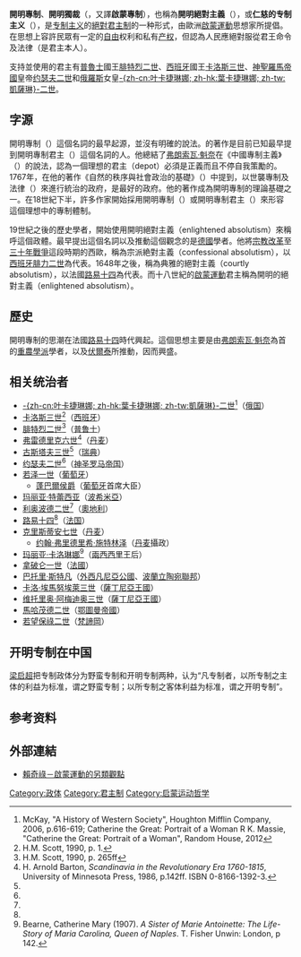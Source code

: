 {{Expand English|Enlightened absolutism}}
'''開明專制'''、'''開明獨裁'''（{{lang-en|'''enlightened despotism'''}}，又譯'''啟蒙專制'''），也稱為'''開明絕對主義'''（{{lang-en|'''enlightened absolutism'''}}），或'''仁慈的专制主义'''（{{lang-en|'''benevolent despotism'''}}），是[[专制主义|专制主义]]的[[君主專制|絕對君主制]]的一种形式，由歐洲[[啟蒙時代|啟蒙運動]]思想家所提倡。在思想上容許民眾有一定的[[自由|自由]]权利和私有[[产权|产权]]，但認為人民應絕對服從君王命令及法律（是君主本人）。

支持並使用的君主有[[普魯士|普魯士]]國王[[腓特烈二世_(普鲁士)|腓特烈二世]]、[[西班牙|西班牙]]國王[[卡洛斯三世_(西班牙)|卡洛斯三世]]、[[神聖羅馬帝國|神聖羅馬帝國]]皇帝[[约瑟夫二世_(神圣罗马帝国)|约瑟夫二世]]和[[俄罗斯帝国|俄羅斯]]女皇[[叶卡捷琳娜二世|-{zh-cn:叶卡捷琳娜; zh-hk:葉卡捷琳娜; zh-tw:凱薩琳}-二世]]。

==字源==
開明專制（{{lang-en|enlightened despotism}}）這個名詞的最早起源，並沒有明確的說法。{{link-en|Baron Grimm|Friedrich Melchior, Baron von Grimm}}的著作是目前已知最早提到開明專制君主（{{lang-en|enlightened depot}}）這個名詞的人。他總結了[[弗朗索瓦·魁奈|弗朗索瓦·魁奈]]在《中國專制主義》（{{lang-fr|Le Despotisme de la Chine}}）的說法，認為一個理想的君主（depot）必須是正義而且不停自我策勵的。1767年，{{link-fr|Paul-Pierre Le Mercier de la Rivière|Pierre-Paul Lemercier de La Rivière de Saint-Médard}}在他的著作《自然的秩序與社會政治的基礎》（{{lang-fr|L'ordre naturel et essential des sociétés politiques}}）中提到，以世襲專制及法律（{{lang-fr|despote patrimonial et légal}}）來進行統治的政府，是最好的政府。他的著作成為開明專制的理論基礎之一。在18世紀下半，許多作家開始採用開明專制（{{lang-en|enlightened despotism}}）或開明專制君主（{{lang-en|enlightened depot}}）來形容這個理想中的專制體制。

19世紀之後的歷史學者，開始使用開明絕對主義（enlightened absolutism）來稱呼這個政體。最早提出這個名詞以及推動這個觀念的是[[德國|德國]]學者{{link-en|Wilhelm Roscher|Wilhelm Georg Friedrich Roscher}}。他將[[宗教改革|宗教改革]]至[[三十年戰爭|三十年戰爭]]這段時期的西歐，稱為宗派絶對主義（confessional absolutism），以[[西班牙|西班牙]][[腓力二世_(西班牙)|腓力二世]]為代表。1648年之後，稱為典雅的絕對主義（courtly absolutism），以法國[[路易十四|路易十四]]為代表。而十八世紀的[[啟蒙時代|啟蒙運動]]君主稱為開明的絕對主義（enlightened absolutism）。

==歷史==
開明專制的思潮在法國[[路易十四|路易十四]]時代興起。這個思想主要是由[[弗朗索瓦·魁奈|弗朗索瓦·魁奈]]為首的[[重农主义|重農學派]]學者，以及[[伏爾泰|伏爾泰]]所推動，因而興盛。

== 相关统治者 ==
* [[叶卡捷琳娜二世|-{zh-cn:叶卡捷琳娜; zh-hk:葉卡捷琳娜; zh-tw:凱薩琳}-二世]]<ref>McKay, "A History of Western Society", Houghton Mifflin Company, 2006, p.616-619; Catherine the Great: Portrait of a Woman  R K. Massie, "Catherine the Great: Portrait of a Woman", Random House, 2012</ref>（[[俄罗斯帝国|俄国]]）
* [[卡洛斯三世_(西班牙)|卡洛斯三世]]<ref name="H.M. Scott, 1990, p. 1">H.M. Scott, 1990, p. 1.</ref>（[[西班牙|西班牙]]）
* [[腓特烈二世_(普鲁士)|腓特烈二世]]<ref>H.M. Scott, 1990, p. 265ff</ref>（[[普鲁士王国|普鲁士]]）
* [[弗雷德里克六世_(丹麦)|弗雷德里克六世]]<ref name="H. Arnold Barton 1986">H. Arnold Barton, ''Scandinavia in the Revolutionary Era 1760-1815'', University of Minnesota Press, 1986, p.142ff. ISBN 0-8166-1392-3.</ref>（[[丹麦|丹麦]]）
* [[古斯塔夫三世|古斯塔夫三世]]<ref name="H. Arnold Barton 1986" />（[[瑞典|瑞典]]）
* [[约瑟夫二世_(神圣罗马帝国)|约瑟夫二世]]<ref name="H.M. Scott, 1990, p. 1" />（[[神圣罗马帝国|神圣罗马帝国]]）
*[[若澤一世_(葡萄牙)|若泽一世]]（[[葡萄牙王国|葡萄牙]]）
**[[塞巴斯蒂昂·若泽·德卡瓦略-梅洛|蓬巴爾侯爵]]（[[葡萄牙王国|葡萄牙]]首席大臣）
* [[玛丽亚·特蕾西亚|玛丽亚·特蕾西亚]]（[[波希米亞|波希米亞]]）
* [[利奥波德二世_(神圣罗马帝国)|利奥波德二世]]<ref name="H.M. Scott, 1990, p. 1" />（[[奧地利大公國|奧地利]]）
* [[路易十四|路易十四]]<ref name="H.M. Scott, 1990, p. 1" />（[[法兰西王国|法国]]）
* [[克里斯蒂安七世|克里斯蒂安七世]]（[[丹麦|丹麦]]）
**[[约翰·弗里德里希·施特林泽|约翰·弗里德里希·施特林泽]]（[[丹麦|丹麦]]攝政）
* [[奧地利的瑪麗亞·卡羅琳娜|玛丽亚·卡洛琳娜]]<ref>Bearne, Catherine Mary (1907). ''A Sister of Marie Antoinette: The Life-Story of Maria Carolina, Queen of Naples''. T. Fisher Unwin: London, p 142.</ref>（[[兩西西里王國|兩西西里]]王后）
* [[拿破仑一世|拿破仑一世]]（[[法兰西第一帝国|法國]]）
* [[巴托里·斯特凡|巴托里·斯特凡]]（[[外西凡尼亞公國|外西凡尼亞公國]]、[[波蘭立陶宛聯邦|波蘭立陶宛聯邦]]）
* [[卡洛·埃馬努埃萊三世|卡洛·埃馬努埃萊三世]]（[[薩丁尼亞王國|薩丁尼亞王國]]）
* [[维托里奥·阿梅迪奥三世|维托里奥·阿梅迪奥三世]]（[[薩丁尼亞王國|薩丁尼亞王國]]）
* [[馬哈茂德二世|馬哈茂德二世]]（[[奥斯曼帝国|鄂圖曼帝國]]）
* [[若望保祿二世|若望保祿二世]]（[[梵諦岡|梵諦岡]]）

==开明专制在中国==
[[梁启超|梁启超]]把专制政体分为野蛮专制和开明专制两种，认为“凡专制者，以所专制之主体的利益为标准，谓之野蛮专制；以所专制之客体利益为标准，谓之开明专制”。

== 参考资料 ==
{{reflist}}

==外部連結==
*[http://www.szmc.edu.tw/edumoney/102research/NSC%20101-2410-H-471-001.pdf 賴奇祿－啟蒙運動的另類觀點] {{Wayback|url=http://www.szmc.edu.tw/edumoney/102research/NSC%20101-2410-H-471-001.pdf |date=20160304103156 }}
{{Authority control}}
[[Category:政体|Category:政体]]
[[Category:君主制|Category:君主制]]
[[Category:启蒙运动哲学|Category:启蒙运动哲学]]